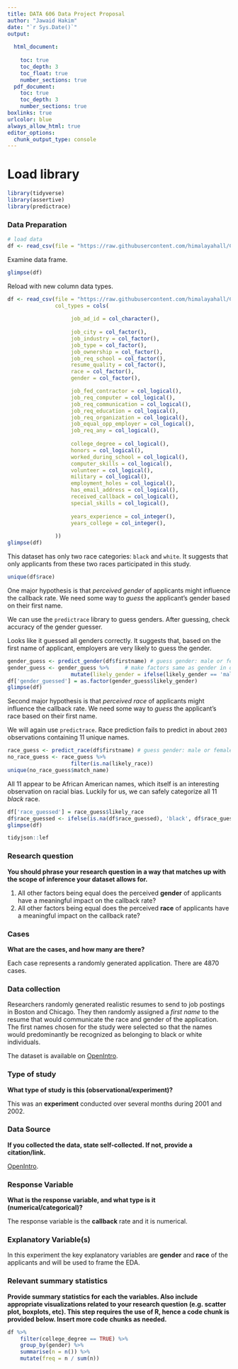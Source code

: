 ```yaml
---
title: DATA 606 Data Project Proposal
author: "Jawaid Hakim"
date: "`r Sys.Date()`"
output:
  
  html_document:
    
    toc: true
    toc_depth: 3
    toc_float: true
    number_sections: true
  pdf_document: 
    toc: true
    toc_depth: 3
    number_sections: true
boxlinks: true
urlcolor: blue
always_allow_html: true
editor_options: 
  chunk_output_type: console
---
```


# Load library

```r
library(tidyverse)
library(assertive)
library(predictrace)
```

### Data Preparation

```r
# load data
df <- read_csv(file = "https://raw.githubusercontent.com/himalayahall/CUNY-DATA606/master/Project/resume_callback.csv")
```

Examine data frame.

```r
glimpse(df)
```

Reload with new column data types.

```r
df <- read_csv(file = "https://raw.githubusercontent.com/himalayahall/CUNY-DATA606/master/Project/resume_callback.csv",
               col_types = cols(
                   
                    job_ad_id = col_character(),
                    
                    job_city = col_factor(),
                    job_industry = col_factor(),
                    job_type = col_factor(),
                    job_ownership = col_factor(),
                    job_req_school = col_factor(),
                    resume_quality = col_factor(),
                    race = col_factor(),
                    gender = col_factor(),

                    job_fed_contractor = col_logical(),
                    job_req_computer = col_logical(),
                    job_req_communication = col_logical(),
                    job_req_education = col_logical(),
                    job_req_organization = col_logical(),
                    job_equal_opp_employer = col_logical(),
                    job_req_any = col_logical(),
                    
                    college_degree = col_logical(),
                    honors = col_logical(),
                    worked_during_school = col_logical(),
                    computer_skills = col_logical(),
                    volunteer = col_logical(),
                    military = col_logical(),
                    employment_holes = col_logical(),
                    has_email_address = col_logical(),
                    received_callback = col_logical(),
                    special_skills = col_logical(),
                    
                    years_experience = col_integer(),
                    years_college = col_integer(),
                     
               ))
glimpse(df)
```

This dataset has only two race categories: `black` and `white`. It suggests that only applicants from these two races participated in this study.

```r
unique(df$race)
```

One major hypothesis is that *perceived gender* of applicants might influence the callback rate. We need some way to *guess* the applicant's gender based on their first name.  

We can use the `predictrace` library to guess genders. After guessing, check accuracy of the gender guesser.  

Looks like it guessed all genders correctly. It suggests that, based on the first name of applicant, employers are very likely to guess the gender.

```r
gender_guess <- predict_gender(df$firstname) # guess gender: male or female
gender_guess <- gender_guess %>%     # make factors same as gender in dataset
                    mutate(likely_gender = ifelse(likely_gender == 'male', 'm', 'f'))
df['gender_guessed'] = as.factor(gender_guess$likely_gender)
glimpse(df)
```


Second major hypothesis is that *perceived race* of applicants might influence the callback rate. We need some way to *guess* the applicant's race based on their first name. 

We will again use `predictrace`. Race prediction fails to predict in about `2003` observations containing 11 unique names. 

```r
race_guess <- predict_race(df$firstname) # guess gender: male or female
no_race_guess <- race_guess %>% 
                    filter(is.na(likely_race))
unique(no_race_guess$match_name)
```

All 11 appear to be African American names, which itself is an interesting observation on racial bias. Luckily for us, we can safely categorize all 11 *black* race.

```r
df['race_guessed'] = race_guess$likely_race
df$race_guessed <- ifelse(is.na(df$race_guessed), 'black', df$race_guessed)
glimpse(df)
```


```r
tidyjson::lef
```

### Research question

**You should phrase your research question in a way that matches up with the scope of inference your dataset allows for.**

1. All other factors being equal does the perceived **gender** of applicants have a meaningful impact on the callback rate?
1. All other factors being equal does the perceived **race** of applicants have a meaningful impact on the callback rate?

### Cases

**What are the cases, and how many are there?**

Each case represents a randomly generated application. There are 4870 cases.

### Data collection

Researchers randomly generated realistic resumes to send to job postings in Boston and Chicago. They then randomly assigned a *first name* to the resume that would communicate the race and gender of the application. The first names chosen for the study were selected so that the names would predominantly be recognized as belonging to black or white individuals. 

The dataset is available on [OpenIntro](https://www.openintro.org/data/index.php?data=resume). 

### Type of study

**What type of study is this (observational/experiment)?**

This was an **experiment** conducted over several months during 2001 and 2002.

### Data Source

**If you collected the data, state self-collected. If not, provide a citation/link.**

[OpenIntro](https://www.openintro.org/data/index.php?data=resume). 

### Response Variable

**What is the response variable, and what type is it (numerical/categorical)?**

The response variable is the **callback** rate and it is numerical.

### Explanatory Variable(s)

In this experiment the key explanatory variables are **gender** and **race** of the applicants and will be used to frame the EDA.

### Relevant summary statistics

**Provide summary statistics for each the variables. Also include appropriate visualizations related to your research question (e.g. scatter plot, boxplots, etc). This step requires the use of R, hence a code chunk is provided below. Insert more code chunks as needed.**

```r
df %>% 
    filter(college_degree == TRUE) %>%
    group_by(gender) %>%
    summarise(n = n()) %>%
    mutate(freq = n / sum(n))
```

